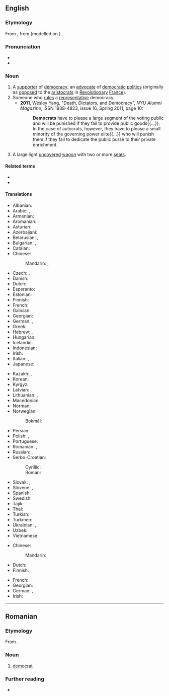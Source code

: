 {{also|Democrat}}
{{wikipedia}}
==English==

===Etymology===
From {{der|en|fr|démocrate}}, from {{m|fr|démocratie}} (modelled on {{m|fr|aristocrate||aristocrat}}).

===Pronunciation===
* {{IPA|en|/ˈdɛməkɹæt/}}
* {{audio|en|LL-Q1860 (eng)-Vealhurl-democrat.wav|Audio (Southern England)}}

===Noun===
{{en-noun}}

# A [[supporter]] of [[democracy]]; an [[advocate#Noun|advocate]] of [[democratic#Adjective|democratic]] [[politics]] (originally {{lb|en|historical}} as [[oppose]]d to the [[aristocrat]]s in [[revolutionary#Adjective|Revolutionary]] [[France]]).
# Someone who [[rule]]s a [[representative]] democracy.
#* '''2011''', Wesley Yang, "Death, Dictators, and Democracy", ''NYU Alumni Magazine'', ISSN 1938-4823, issue 16, Spring 2011, page 10:
#*: '''Democrats''' have to please a large segment of the voting public and will be punished if they fail to provide public goods{{...}}. In the case of autocrats, however, they have to please a small minority of the governing power elite{{...}} who will punish them if they fail to dedicate the public purse to their private enrichment.
# {{lb|en|US|historical}} A large light [[uncovered]] [[wagon]] with two or more [[seat]]s.

====Related terms====
* {{l|en|Democrat}}
* {{l|en|Demoncrat}}

====Translations====
{{trans-top|supporter of democracy}}
* Albanian: {{t+|sq|demokrat|m}}
* Arabic: {{t|ar|دِيمُقْرَاطِيّ|m}}, {{t|ar|دِيمُقْرَاطِيَّة|f}}
* Armenian: {{t+|hy|դեմոկրատ}}
* Aromanian: {{t|rup|dimucrat|m}}
* Asturian: {{t+|ast|demócrata|m|f}}
* Azerbaijani: {{t|az|demokrat}}
* Belarusian: {{t|be|дэмакра́т|m}}, {{t|be|дэмакра́тка|f}}
* Bulgarian: {{t+|bg|демокра́т|m}}, {{t|be|демокра́тка|f}}
* Catalan: {{t+|ca|demòcrata|m|f}}
* Chinese:
*: Mandarin: {{t+|cmn|民主主義者}}, {{t+|cmn|民主主义者|tr=mínzhǔzhǔyìzhě}}
* Czech: {{t+|cs|demokrat|m}}, {{t|cs|demokratka|f}}
* Danish: {{t|da|demokrat|c}}
* Dutch: {{t+|nl|democraat|m}}
* Esperanto: {{t+|eo|demokrato}}
* Estonian: {{t|et|demokraat}}
* Finnish: {{t+|fi|demokraatti}}
* French: {{t+|fr|démocrate|m|f}}
* Galician: {{t+|gl|demócrata|m|f}}
* Georgian: {{t|ka|დემოკრატი}}
* German: {{t+|de|Demokrat|m}}, {{t+|de|Demokratin|f}}
* Greek: {{t+|el|δημοκράτης|m}}
* Hebrew: {{t|he|דֶּמוֹקְרָט|m|tr=demokrát}}, {{t|he|דמוקרטית|f|tr=demokratit}}
* Hungarian: {{t+|hu|demokrata}}
* Icelandic: {{t+|is|demókrati|m}}
* Indonesian: {{t+|id|demokrat}}
* Irish: {{t|ga|daonlathaí|m}}
* Italian: {{t+|it|democratico|m}}, {{t+|it|democratica|f}}
* Japanese: {{t|ja|民主主義者|tr=みんしゅしゅぎしゃ, minshushugisha}}
{{trans-mid}}
* Kazakh: {{t|kk|бұқарашыл}}, {{t|kk|демократ}}
* Korean: {{t|ko|민주주의자(民主主義者)}}
* Kyrgyz: {{t+|ky|демократ}}
* Latvian: {{t|lv|demokrāts|m}}, {{t|lv|demokrāte|f}}
* Lithuanian: {{t|lt|demokratas|m}}, {{t|lt|demokratė|f}}
* Macedonian: {{t|mk|демократ|m}}
* Norman: {{t|nrf|démocrate|m|f}}
* Norwegian:
*: Bokmål: {{t|nb|demokrat|m}}
* Persian: {{t+|fa|دموکرات|tr=demokrât}}
* Polish: {{t+|pl|demokrata|m}}, {{t+|pl|demokratka|f}}
* Portuguese: {{t+|pt|democrata|m|f}}
* Romanian: {{t+|ro|democrat|m}}, {{t+|ro|democrată|f}}
* Russian: {{t+|ru|демокра́т|m}}, {{t+|ru|демокра́тка|f}}
* Serbo-Croatian:
*: Cyrillic: {{t|sh|демо̀крат|m}}
*: Roman: {{t+|sh|demòkrat|m}}
* Slovak: {{t|sk|demokrat|m}}, {{t|sk|demokratka|f}}
* Slovene: {{t|sl|demokrat|m}}, {{t|sl|demokratka|f}}
* Spanish: {{t+|es|demócrata|m|f}}
* Swedish: {{t+|sv|demokrat|c}}
* Tajik: {{t|tg|демократ}}
* Thai: {{t|th|นักประชาธิปไตย}}
* Turkish: {{t+|tr|demokrat}}
* Turkmen: {{t|tk|demokrat|m}}
* Ukrainian: {{t|uk|демокра́т|m}}, {{t|uk|демокра́тка|f}}
* Uzbek: {{t+|uz|demokrat}}
* Vietnamese: {{t|vi|nhà dân chủ}}
{{trans-bottom}}

{{trans-top|ruler in a democracy}}
* Chinese:
*: Mandarin: {{t-needed|cmn}}
* Dutch: {{t-needed|nl}}
* Finnish: {{t+|fi|demokraatti}}
{{trans-mid}}
* French: {{t+|fr|démocrate|m|f}}
* Georgian: {{t|ka|დემოკრატი}}
* German: {{t+|de|Demokrat|m}}, {{t+|de|Demokratin|f}}
* Irish: {{t|ga|daonlathaí|m}}
{{trans-bottom}}

{{topics|en|Democracy|People}}

----

==Romanian==

===Etymology===
From {{bor|ro|fr|démocrate}}.

===Noun===
{{head|ro|noun|g=m}}

# [[#English|democrat]] {{gloss|supporter of democracy}}

===Further reading===
* {{R:DEX}}